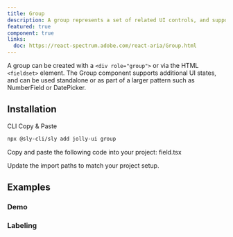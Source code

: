 ```yaml
---
title: Group
description: A group represents a set of related UI controls, and supports interactive states for styling.
featured: true
component: true
links:
  doc: https://react-spectrum.adobe.com/react-aria/Group.html
---
```


A group can be created with a `<div role="group">` or via the HTML `<fieldset>` element. The Group component supports additional UI states, and can be used standalone or as part of a larger pattern such as NumberField or DatePicker.

<ComponentPreview name="group-demo" />

## Installation

<Tabs defaultValue="cli">

<TabsList>
  <TabsTrigger value="cli">CLI</TabsTrigger>
  <TabsTrigger value="manual">Copy & Paste</TabsTrigger>
</TabsList>

<TabsContent value="cli">

```bash
npx @sly-cli/sly add jolly-ui group
```

</TabsContent>

<TabsContent value="manual">

<Steps>

<Step>Copy and paste the following code into your project: field.tsx</Step>

<ComponentSource name="field" />

<Step>Update the import paths to match your project setup.</Step>

</Steps>

</TabsContent>

</Tabs>

## Examples

### Demo

<ComponentPreview name="group-demo" />

### Labeling

<ComponentPreview name="group-label" />
